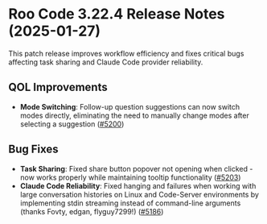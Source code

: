 # Roo Code 3.22.4 Release Notes (2025-01-27)

This patch release improves workflow efficiency and fixes critical bugs affecting task sharing and Claude Code provider reliability.

## QOL Improvements

* **Mode Switching**: Follow-up question suggestions can now switch modes directly, eliminating the need to manually change modes after selecting a suggestion ([#5200](https://github.com/RooCodeInc/Roo-Code/pull/5200))

## Bug Fixes

* **Task Sharing**: Fixed share button popover not opening when clicked - now works properly while maintaining tooltip functionality ([#5203](https://github.com/RooCodeInc/Roo-Code/pull/5203))
* **Claude Code Reliability**: Fixed hanging and failures when working with large conversation histories on Linux and Code-Server environments by implementing stdin streaming instead of command-line arguments (thanks Fovty, edgan, flyguy7299!) ([#5186](https://github.com/RooCodeInc/Roo-Code/pull/5186))